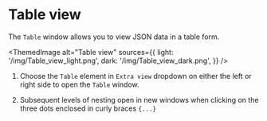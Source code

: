 # Table view

The `Table` window allows you to view JSON data in a table form.


<ThemedImage
    alt="Table view"
    sources={{
        light: '/img/Table_view_light.png',
        dark: '/img/Table_view_dark.png',
    }}
/>

1. Choose the `Table` element in `Extra view` dropdown on either the left or right side to open the `Table` window.

2. Subsequent levels of nesting open in new windows when clicking on the three dots enclosed in curly braces `{...}`